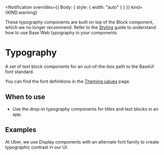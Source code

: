



<Notification
  overrides={{ Body: { style: { width: "auto" } } }}
  kind={KIND.warning}
>
  These typography components are built on top of the Block component, which we
  no longer recommend. Refer to the <a href="/guides/styling/">Styling</a> guide
  to understand how to use Base Web typography in your components.
</Notification>

# Typography

A set of text block components for an out-of-the-box path to the BaseUI font standard.

You can find the font definitions in the [Theming values](/guides/theming/#typography) page.

## When to use

- Use the drop-in typography components for titles and text blocks in an app.

## Examples

<Example title="Typography Display Blocks" path="typography/display.tsx">
  <Display />
</Example>

At Uber, we use Display components with an alternate font family to create typographic contrast in our UI.

<Example title="Typography Heading Blocks" path="typography/heading.tsx">
  <Heading />
</Example>

<Example title="Typography Body Blocks" path="typography/text.tsx">
  <Text />
</Example>

<Exports
  component={TypographyExports}
  title="Typography exports"
  path="baseui/typography"
  cheatsheet={false}
/>
